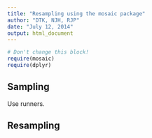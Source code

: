 ```yaml
---
title: "Resampling using the mosaic package"
author: "DTK, NJH, RJP"
date: "July 12, 2014"
output: html_document
---
```


```r
# Don't change this block!
require(mosaic)
require(dplyr)
```

## Sampling

Use runners. 

## Resampling


